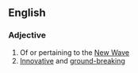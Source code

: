 {{also|new wave|New Wave}}
==English==

===Adjective===
{{en-adj|head=[[new]]-[[wave]]|-}}

# Of or pertaining to the [[New Wave]]
# [[innovative|Innovative]] and [[ground-breaking]]